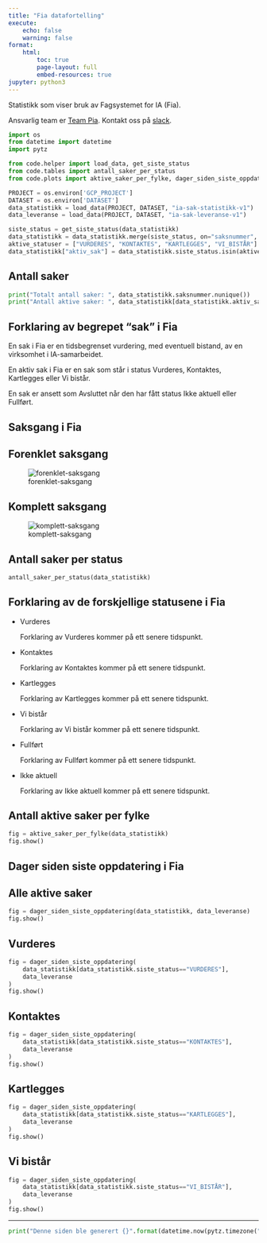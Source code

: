 ```yaml
---
title: "Fia datafortelling"
execute:
    echo: false
    warning: false
format:
    html:
        toc: true
        page-layout: full
        embed-resources: true
jupyter: python3
---
```


Statistikk som viser bruk av Fagsystemet for IA (Fia).

Ansvarlig team er [Team Pia](https://teamkatalog.nav.no/team/b347ac99-c382-4e5a-a1dd-532e91110e2a).
 Kontakt oss på [slack](https://nav-it.slack.com/archives/C02DL347ZT2).


```python
import os
from datetime import datetime
import pytz

from code.helper import load_data, get_siste_status
from code.tables import antall_saker_per_status
from code.plots import aktive_saker_per_fylke, dager_siden_siste_oppdatering

PROJECT = os.environ['GCP_PROJECT']
DATASET = os.environ['DATASET']
data_statistikk = load_data(PROJECT, DATASET, "ia-sak-statistikk-v1")
data_leveranse = load_data(PROJECT, DATASET, "ia-sak-leveranse-v1")

siste_status = get_siste_status(data_statistikk)
data_statistikk = data_statistikk.merge(siste_status, on="saksnummer", how="left")
aktive_statuser = ["VURDERES", "KONTAKTES", "KARTLEGGES", "VI_BISTÅR"]
data_statistikk["aktiv_sak"] = data_statistikk.siste_status.isin(aktive_statuser)
```

## Antall saker

```python
print("Totalt antall saker: ", data_statistikk.saksnummer.nunique())
print("Antall aktive saker: ", data_statistikk[data_statistikk.aktiv_sak].saksnummer.nunique())
```

::: {.callout-note}

## Forklaring av begrepet "sak" i Fia

En sak i Fia er en tidsbegrenset vurdering, med eventuell bistand, av en virksomhet i IA-samarbeidet.

En aktiv sak i Fia er en sak som står i status Vurderes, Kontaktes, Kartlegges eller Vi bistår.

En sak er ansett som Avsluttet når den har fått status Ikke aktuell eller Fullført.
:::

## Saksgang i Fia

::: {.panel-tabset}
## Forenklet saksgang
![forenklet-saksgang](bilder/forenklet-saksgang.png)

## Komplett saksgang
![komplett-saksgang](bilder/komplett-saksgang.png)

:::

## Antall saker per status

```python
antall_saker_per_status(data_statistikk)
```
::: {.callout-note collapse="true"}
## Forklaring av de forskjellige statusene i Fia

*   Vurderes

    Forklaring av Vurderes kommer på ett senere tidspunkt.
*   Kontaktes

    Forklaring av Kontaktes kommer på ett senere tidspunkt.
*   Kartlegges

    Forklaring av Kartlegges kommer på ett senere tidspunkt.
*   Vi bistår

    Forklaring av Vi bistår kommer på ett senere tidspunkt.
*   Fullført

    Forklaring av Fullført kommer på ett senere tidspunkt.
*   Ikke aktuell

    Forklaring av Ikke aktuell kommer på ett senere tidspunkt.
:::


## Antall aktive saker per fylke

```python
fig = aktive_saker_per_fylke(data_statistikk)
fig.show()
```

## Dager siden siste oppdatering i Fia

::: {.panel-tabset}
## Alle aktive saker
```python
fig = dager_siden_siste_oppdatering(data_statistikk, data_leveranse)
fig.show()
```
## Vurderes
```python
fig = dager_siden_siste_oppdatering(
    data_statistikk[data_statistikk.siste_status=="VURDERES"],
    data_leveranse
)
fig.show()
```
## Kontaktes
```python
fig = dager_siden_siste_oppdatering(
    data_statistikk[data_statistikk.siste_status=="KONTAKTES"],
    data_leveranse
)
fig.show()
```
## Kartlegges
```python
fig = dager_siden_siste_oppdatering(
    data_statistikk[data_statistikk.siste_status=="KARTLEGGES"],
    data_leveranse
)
fig.show()
```
## Vi bistår
```python
fig = dager_siden_siste_oppdatering(
    data_statistikk[data_statistikk.siste_status=="VI_BISTÅR"],
    data_leveranse
)
fig.show()
```
:::

---

```python
print("Denne siden ble generert {}".format(datetime.now(pytz.timezone("Europe/Oslo")).isoformat()))
```

